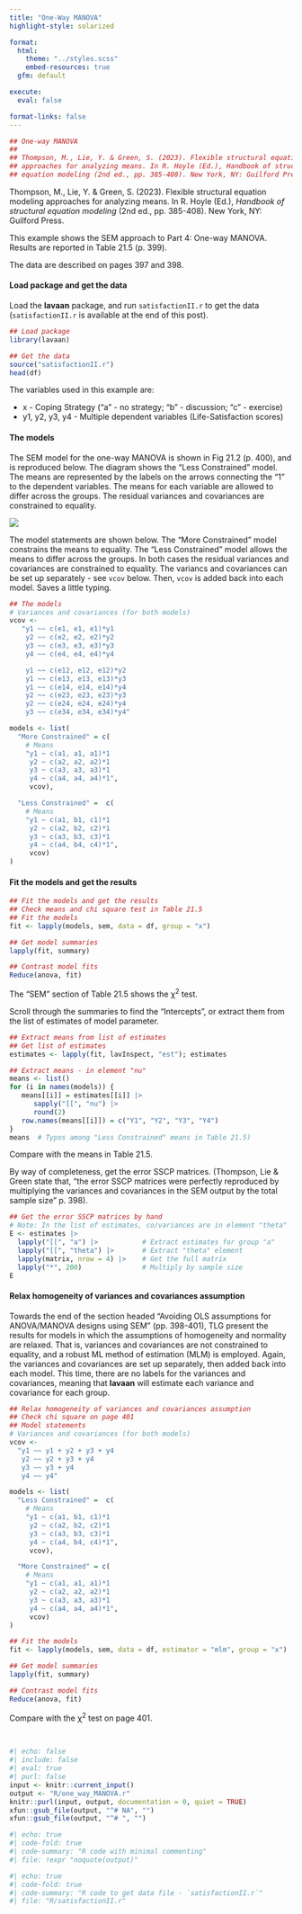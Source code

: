 ```yaml
---
title: "One-Way MANOVA"
highlight-style: solarized

format:
  html:
    theme: "../styles.scss"
    embed-resources: true
  gfm: default

execute:
  eval: false

format-links: false
---
```


```r
## One-way MANOVA
##
## Thompson, M., Lie, Y. & Green, S. (2023). Flexible structural equation modeling
## approaches for analyzing means. In R. Hoyle (Ed.), Handbook of structural
## equation modeling (2nd ed., pp. 385-408). New York, NY: Guilford Press.
```

Thompson, M., Lie, Y. & Green, S. (2023). Flexible structural equation modeling approaches for analyzing means. In R. Hoyle (Ed.), *Handbook of structural equation modeling* (2nd ed., pp. 385-408). New York, NY: Guilford Press.


This example shows the SEM approach to Part 4: One-way MANOVA. Results are reported in Table 21.5 (p. 399).

The data are described on pages 397 and 398.


#### Load package and get the data

Load the **lavaan** package, and run `satisfactionII.r` to get the data (`satisfactionII.r` is available at the end of this post).

```r
## Load package
library(lavaan)

## Get the data
source("satisfactionII.r")
head(df)
```

The variables used in this example are:

 - x - Coping Strategy ("a" - no strategy; "b" - discussion; "c" - exercise)
 - y1, y2, y3, y4 - Multiple dependent variables (Life-Satisfaction scores)


#### The models

The SEM model for the one-way MANOVA is shown in Fig 21.2 (p. 400), and is reproduced below. The diagram shows the "Less Constrained" model. The means are represented by the labels on the arrows connecting the "1" to the dependent variables. The means for each variable are allowed to differ across the groups. The residual variances and covariances are constrained to equality.

![](images/one_way_MANOVA.svg){fig-align="center"}

The model statements are shown below. The "More Constrained" model constrains the means to equality. The "Less Constrained" model allows the means to differ across the groups. In both cases the residual variances and covariances are constrained to equality. The variancs and covariances can be set up separately - see `vcov` below. Then, `vcov` is added back into each model. Saves a little typing.

```r
## The models
# Variances and covariances (for both models)
vcov <-
   "y1 ~~ c(e1, e1, e1)*y1
    y2 ~~ c(e2, e2, e2)*y2
    y3 ~~ c(e3, e3, e3)*y3
    y4 ~~ c(e4, e4, e4)*y4

    y1 ~~ c(e12, e12, e12)*y2
    y1 ~~ c(e13, e13, e13)*y3
    y1 ~~ c(e14, e14, e14)*y4
    y2 ~~ c(e23, e23, e23)*y3
    y2 ~~ c(e24, e24, e24)*y4
    y3 ~~ c(e34, e34, e34)*y4"

models <- list(
  "More Constrained" = c(
    # Means
    "y1 ~ c(a1, a1, a1)*1
     y2 ~ c(a2, a2, a2)*1
     y3 ~ c(a3, a3, a3)*1
     y4 ~ c(a4, a4, a4)*1",
	 vcov),

  "Less Constrained" =  c(
    # Means
    "y1 ~ c(a1, b1, c1)*1
     y2 ~ c(a2, b2, c2)*1
     y3 ~ c(a3, b3, c3)*1
     y4 ~ c(a4, b4, c4)*1",
	 vcov)
)
```


#### Fit the models and get the results

```r
## Fit the models and get the results
## Check means and chi square test in Table 21.5
## Fit the models 
fit <- lapply(models, sem, data = df, group = "x")

## Get model summaries
lapply(fit, summary)

## Contrast model fits
Reduce(anova, fit)
```

The "SEM" section of Table 21.5 shows the $\upchi$^2^ test.

Scroll through the summaries to find the "Intercepts", or extract them from the list of estimates of model parameter.

```r
## Extract means from list of estimates
## Get list of estimates
estimates <- lapply(fit, lavInspect, "est"); estimates

## Extract means - in element "nu"
means <- list()
for (i in names(models)) {
   means[[i]] = estimates[[i]] |>
      sapply("[[", "nu") |>
      round(2)
   row.names(means[[i]]) = c("Y1", "Y2", "Y3", "Y4")
}
means  # Typos among "Less Constrained" means in Table 21.5)
```

Compare with the means in Table 21.5.

By way of completeness, get the error SSCP matrices. (Thompson, Lie & Green state that, "the error SSCP matrices were perfectly reproduced by multiplying the variances and covariances in the SEM output by the total sample size" p. 398).

```r
## Get the error SSCP matrices by hand
# Note: In the list of estimates, co/variances are in element "theta"
E <- estimates |>
  lapply("[[", "a") |>           # Extract estimates for group "a"
  lapply("[[", "theta") |>       # Extract "theta" element
  lapply(matrix, nrow = 4) |>    # Get the full matrix
  lapply("*", 200)               # Multiply by sample size
E
```


#### Relax homogeneity of variances and covariances assumption

Towards the end of the section headed "Avoiding OLS assumptions for ANOVA/MANOVA designs using SEM" (pp. 398-401), TLG present the results for models in which the assumptions of homogeneity and normality are relaxed. That is, variances and covariances are not constrained to equality, and a robust ML method of estimation (MLM) is employed. Again, the variances and covariances are set up separately, then added back into each model. This time, there are no labels for the variances and covariances, meaning that **lavaan** will estimate each variance and covariance for each group.

```r
## Relax homogeneity of variances and covariances assumption
## Check chi square on page 401
## Model statements
# Variances and covariances (for both models)
vcov <- 
  "y1 ~~ y1 + y2 + y3 + y4
   y2 ~~ y2 + y3 + y4
   y3 ~~ y3 + y4
   y4 ~~ y4"

models <- list(
  "Less Constrained" =  c(
    # Means
    "y1 ~ c(a1, b1, c1)*1
     y2 ~ c(a2, b2, c2)*1
     y3 ~ c(a3, b3, c3)*1
     y4 ~ c(a4, b4, c4)*1",
     vcov),

  "More Constrained" = c(
    # Means
    "y1 ~ c(a1, a1, a1)*1
     y2 ~ c(a2, a2, a2)*1
     y3 ~ c(a3, a3, a3)*1
     y4 ~ c(a4, a4, a4)*1",
	 vcov)
)

## Fit the models
fit <- lapply(models, sem, data = df, estimator = "mlm", group = "x")

## Get model summaries
lapply(fit, summary)

## Contrast model fits
Reduce(anova, fit)
```

Compare with the $\upchi$^2^ test on page 401.

<br />

```r
#| echo: false
#| include: false
#| eval: true
#| purl: false
input <- knitr::current_input()
output <- "R/one_way_MANOVA.r"
knitr::purl(input, output, documentation = 0, quiet = TRUE)
xfun::gsub_file(output, "^# NA", "")
xfun::gsub_file(output, "^# ", "")
```

```r
#| echo: true
#| code-fold: true
#| code-summary: "R code with minimal commenting"
#| file: !expr "noquote(output)"
```

```r
#| echo: true
#| code-fold: true
#| code-summary: "R code to get data file - `satisfactionII.r`"
#| file: "R/satisfactionII.r"
``` 